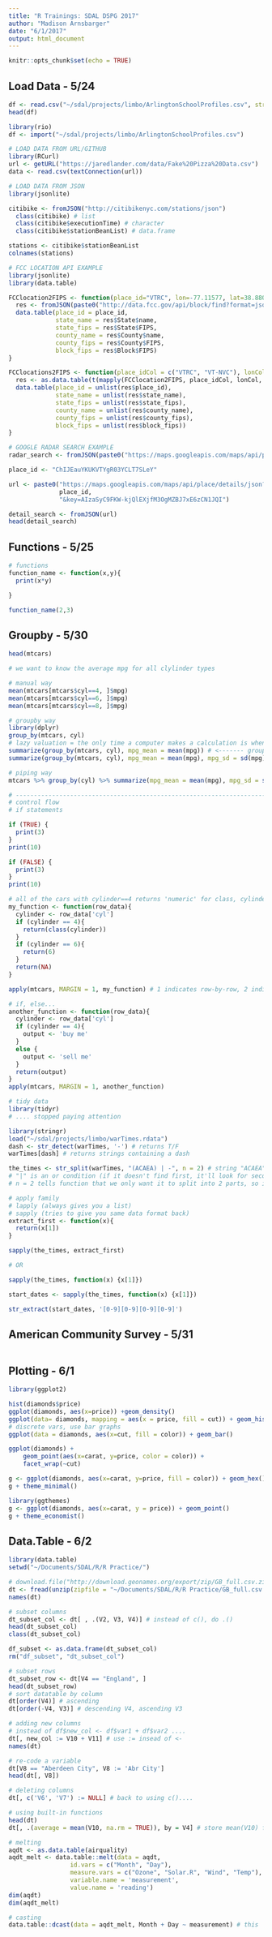 ```yaml
---
title: "R Trainings: SDAL DSPG 2017"
author: "Madison Arnsbarger"
date: "6/1/2017"
output: html_document
---
```


```r
knitr::opts_chunk$set(echo = TRUE)
```

## Load Data - 5/24
```r
df <- read.csv("~/sdal/projects/limbo/ArlingtonSchoolProfiles.csv", stringsAsFactors = TRUE)
head(df)

library(rio)
df <- import("~/sdal/projects/limbo/ArlingtonSchoolProfiles.csv")

# LOAD DATA FROM URL/GITHUB
library(RCurl)
url <- getURL("https://jaredlander.com/data/Fake%20Pizza%20Data.csv")
data <- read.csv(textConnection(url))

# LOAD DATA FROM JSON
library(jsonlite)

citibike <- fromJSON("http://citibikenyc.com/stations/json")
  class(citibike) # list
  class(citibike$executionTime) # character
  class(citibike$stationBeanList) # data.frame

stations <- citibike$stationBeanList
colnames(stations)

# FCC LOCATION API EXAMPLE
library(jsonlite)
library(data.table)

FCClocation2FIPS <- function(place_id="VTRC", lon=-77.11577, lat=38.880807) {
  res <- fromJSON(paste0("http://data.fcc.gov/api/block/find?format=json&latitude=", lat, "&longitude=", lon, "&showall=true&format=JSON"))
  data.table(place_id = place_id, 
             state_name = res$State$name, 
             state_fips = res$State$FIPS, 
             county_name = res$County$name, 
             county_fips = res$County$FIPS, 
             block_fips = res$Block$FIPS)
}

FCClocations2FIPS <- function(place_idCol = c("VTRC", "VT-NVC"), lonCol = c(-77.11577, -77.1894815), latCol = c(38.880807, 38.8968325)) {
  res <- as.data.table(t(mapply(FCClocation2FIPS, place_idCol, lonCol, latCol)))
  data.table(place_id = unlist(res$place_id), 
             state_name = unlist(res$state_name), 
             state_fips = unlist(res$state_fips), 
             county_name = unlist(res$county_name), 
             county_fips = unlist(res$county_fips), 
             block_fips = unlist(res$block_fips))
}

# GOOGLE RADAR SEARCH EXAMPLE
radar_search <- fromJSON(paste0("https://maps.googleapis.com/maps/api/place/radarsearch/json?location=", 37.231264, ",", -80.426745, "&radius=1609&type=grocery_or_supermarket&key=AIzaSyC9FKW-kjQlEXjfM3OgMZBJ7xE6zCN1JQI"))

place_id <- "ChIJEauYKUKVTYgR03YCLT7SLeY"

url <- paste0("https://maps.googleapis.com/maps/api/place/details/json?placeid=",
              place_id,
              "&key=AIzaSyC9FKW-kjQlEXjfM3OgMZBJ7xE6zCN1JQI")

detail_search <- fromJSON(url)
head(detail_search)

```
## Functions - 5/25
```r
# functions
function_name <- function(x,y){
  print(x*y)

}

function_name(2,3)
```
## Groupby - 5/30
```r
head(mtcars)

# we want to know the average mpg for all clylinder types

# manual way 
mean(mtcars[mtcars$cyl==4, ]$mpg)
mean(mtcars[mtcars$cyl==6, ]$mpg)
mean(mtcars[mtcars$cyl==8, ]$mpg)

# groupby way
library(dplyr)
group_by(mtcars, cyl)
# lazy valuation = the only time a computer makes a calculation is when it is told to... so this group_by() function doesn't actually make R calculate anything.
summarize(group_by(mtcars, cyl), mpg_mean = mean(mpg)) # <------- group_by way
summarize(group_by(mtcars, cyl), mpg_mean = mean(mpg), mpg_sd = sd(mpg))

# piping way
mtcars %>% group_by(cyl) %>% summarize(mpg_mean = mean(mpg), mpg_sd = sd(mpg))

# ------------------------------------------------------------------------------------------------
# control flow
# if statements

if (TRUE) {
  print(3)
}
print(10)

if (FALSE) {
  print(3)
}
print(10)

# all of the cars with cylinder==4 returns 'numeric' for class, cylinder==6 returns '6', all others return 'NA'
my_function <- function(row_data){
  cylinder <- row_data['cyl']
  if (cylinder == 4){
    return(class(cylinder)) 
  }
  if (cylinder == 6){
    return(6)
  }
  return(NA)
}

apply(mtcars, MARGIN = 1, my_function) # 1 indicates row-by-row, 2 indicates column-by-column

# if, else...
another_function <- function(row_data){
  cylinder <- row_data['cyl']
  if (cylinder == 4){
    output <- 'buy me'
  }
  else {
    output <- 'sell me'
  }
  return(output)
}
apply(mtcars, MARGIN = 1, another_function)

# tidy data
library(tidyr)
# .... stopped paying attention

library(stringr)
load("~/sdal/projects/limbo/warTimes.rdata")
dash <- str_detect(warTimes, '-') # returns T/F
warTimes[dash] # returns strings containing a dash

the_times <- str_split(warTimes, "(ACAEA) | -", n = 2) # string "ACAEA" used to separate begin and end dates... separate columns by "ACAEA"
# "|" is an or condition (if it doesn't find first, it'll look for second...)
# n = 2 tells function that we only want it to split into 2 parts, so if it finds ACAEA and -, it shouldn't split it into 3 parts

# apply family
# lapply (always gives you a list)
# sapply (tries to give you same data format back)
extract_first <- function(x){
  return(x[1])
}

sapply(the_times, extract_first)

# OR

sapply(the_times, function(x) {x[1]})

start_dates <- sapply(the_times, function(x) {x[1]})

str_extract(start_dates, '[0-9][0-9][0-9][0-9]')
```
## American Community Survey - 5/31
```r

```

## Plotting - 6/1
```r
library(ggplot2)

hist(diamonds$price)
ggplot(diamonds, aes(x=price)) +geom_density()
ggplot(data= diamonds, mapping = aes(x = price, fill = cut)) + geom_histogram()
# discrete vars, use bar graphs
ggplot(data = diamonds, aes(x=cut, fill = color)) + geom_bar()

ggplot(diamonds) +
    geom_point(aes(x=carat, y=price, color = color)) +
    facet_wrap(~cut)

g <- ggplot(diamonds, aes(x=carat, y=price, fill = color)) + geom_hex()
g + theme_minimal()

library(ggthemes)
g <- ggplot(diamonds, aes(x=carat, y = price)) + geom_point()
g + theme_economist()
```

## Data.Table - 6/2
```r
library(data.table)
setwd("~/Documents/SDAL/R/R Practice/")

# download.file("http://download.geonames.org/export/zip/GB_full.csv.zip", "GB_full.csv.zip")
dt <- fread(unzip(zipfile = "~/Documents/SDAL/R/R Practice/GB_full.csv.zip"))
names(dt)

# subset columns
dt_subset_col <- dt[ , .(V2, V3, V4)] # instead of c(), do .()
head(dt_subset_col)
class(dt_subset_col)

df_subset <- as.data.frame(dt_subset_col)
rm("df_subset", "dt_subset_col")

# subset rows
dt_subset_row <- dt[V4 == "England", ]
head(dt_subset_row)
# sort datatable by column
dt[order(V4)] # ascending
dt[order(-V4, V3)] # descending V4, ascending V3

# adding new columns
# instead of df$new_col <- df$var1 + df$var2 ....
dt[, new_col := V10 + V11] # use := insead of <-
names(dt)

# re-code a variable
dt[V8 == "Aberdeen City", V8 := 'Abr City']
head(dt[, V8])

# deleting columns
dt[, c('V6', 'V7') := NULL] # back to using c()....

# using built-in functions
head(dt)
dt[, .(average = mean(V10, na.rm = TRUE)), by = V4] # store mean(V10) for each V4 in new column called 'average'

# melting
aqdt <- as.data.table(airquality)
aqdt_melt <- data.table::melt(data = aqdt, 
                 id.vars = c("Month", "Day"),
                 measure.vars = c("Ozone", "Solar.R", "Wind", "Temp"),
                 variable.name = 'measurement',
                 value.name = 'reading')
dim(aqdt)
dim(aqdt_melt)

# casting
data.table::dcast(data = aqdt_melt, Month + Day ~ measurement) # this 'undoes' the melt process above

```

